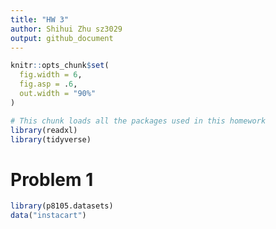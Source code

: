 ```yaml
---
title: "HW 3"
author: Shihui Zhu sz3029
output: github_document
---
```


```r
knitr::opts_chunk$set(
  fig.width = 6,
  fig.asp = .6,
  out.width = "90%"
)
```

```r
# This chunk loads all the packages used in this homework
library(readxl)
library(tidyverse)
```

# Problem 1
```r
library(p8105.datasets)
data("instacart")
```

